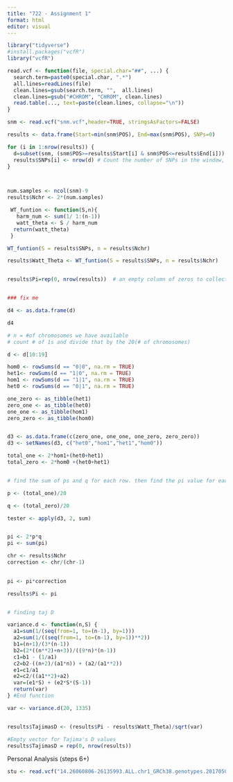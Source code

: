 ```yaml
---
title: "722 - Assignment 1"
format: html
editor: visual
---
```


```r
library("tidyverse")
#install.packages("vcfR")
library("vcfR")

read.vcf <- function(file, special.char="##", ...) {
  search.term=paste0(special.char, ".*")
  all.lines=readLines(file)
  clean.lines=gsub(search.term, "",  all.lines)
  clean.lines=gsub("#CHROM", "CHROM", clean.lines)
  read.table(..., text=paste(clean.lines, collapse="\n"))
}

```

```r

snm <- read.vcf("snm.vcf",header=TRUE, stringsAsFactors=FALSE)

results <- data.frame(Start=min(snm$POS), End=max(snm$POS), SNPs=0)

for (i in 1:nrow(results)) { 
  d=subset(snm, (snm$POS>=results$Start[i] & snm$POS<=results$End[i]))  # Get the subset of data within the window
  results$SNPs[i] <- nrow(d) # Count the number of SNPs in the window, add to results table
}



num.samples <- ncol(snm)-9
results$Nchr <- 2*(num.samples)

 WT_funtion <- function(S,n){
   harm_num <- sum(1/ 1:(n-1))
   watt_theta <- S / harm_num
  return(watt_theta)
 }

WT_funtion(S = results$SNPs, n = results$Nchr)

results$Watt_Theta <- WT_funtion(S = results$SNPs, n = results$Nchr)


results$Pi=rep(0, nrow(results))  # an empty column of zeros to collect the the incoming Pi values


### fix me

d4 <- as.data.frame(d)

d4

# n = #of chromosomes we have available
# count # of 1s and divide that by the 20(# of chromosomes)

d <- d[10:19]

hom0 <- rowSums(d == "0|0", na.rm = TRUE)
het1<- rowSums(d == "1|0", na.rm = TRUE)
hom1 <- rowSums(d == "1|1", na.rm = TRUE)
het0 <- rowSums(d == "0|1", na.rm = TRUE)

one_zero <- as_tibble(het1)
zero_one <- as_tibble(het0)
one_one <- as_tibble(hom1)
zero_zero <- as_tibble(hom0)


d3 <- as.data.frame(c(zero_one, one_one, one_zero, zero_zero))
d3 <- setNames(d3, c("het0","hom1","het1","hom0"))

total_one <- 2*hom1+(het0+het1)
total_zero <- 2*hom0 +(het0+het1)


# find the sum of ps and q for each row. then find the pi value for each row. then sum up all the pis. then do the correction analysis. 

p <- (total_one)/20

q <- (total_zero)/20

tester <- apply(d3, 2, sum)


pi <- 2*p*q
pi <- sum(pi)

chr <- results$Nchr
correction <- chr/(chr-1)
 

pi <- pi*correction

results$Pi <- pi


# finding taj D

variance.d <- function(n,S) {
  a1=sum(1/(seq(from=1, to=(n-1), by=1)))
  a2=sum(1/((seq(from=1, to=(n-1), by=1))**2))
  b1=(n+1)/(3*(n-1))
  b2=(2*((n**2)+n+3))/((9*n)*(n-1))
  c1=b1 - (1/a1)
  c2=b2-((n+2)/(a1*n)) + (a2/(a1**2))
  e1=c1/a1
  e2=c2/((a1**2)+a2)
  var=(e1*S) + (e2*S*(S-1))
  return(var)
} #End function

var <- variance.d(20, 1335)


results$TajimasD <- (results$Pi - results$Watt_Theta)/sqrt(var)

#Empty vector for Tajima's D values
results$TajimasD = rep(0, nrow(results))

```


Personal Analysis (steps 6+)

```r


stu <- read.vcf("14.26060806-26135993.ALL.chr1_GRCh38.genotypes.20170504.vcf.gz", header = TRUE, stringsAsFactors=FALSE)



```

